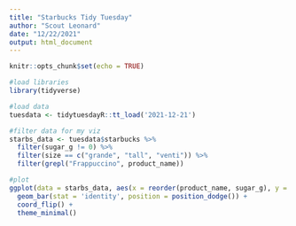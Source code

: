 ```yaml
---
title: "Starbucks Tidy Tuesday"
author: "Scout Leonard"
date: "12/22/2021"
output: html_document
---
```


```r
knitr::opts_chunk$set(echo = TRUE)

#load libraries
library(tidyverse)
```

```r
#load data
tuesdata <- tidytuesdayR::tt_load('2021-12-21')

#filter data for my viz
starbs_data <- tuesdata$starbucks %>% 
  filter(sugar_g != 0) %>% 
  filter(size == c("grande", "tall", "venti")) %>% 
  filter(grepl("Frappuccino", product_name))
```

```r
#plot
ggplot(data = starbs_data, aes(x = reorder(product_name, sugar_g), y = sugar_g, fill = size)) +
  geom_bar(stat = 'identity', position = position_dodge()) +
  coord_flip() +
  theme_minimal()
```

